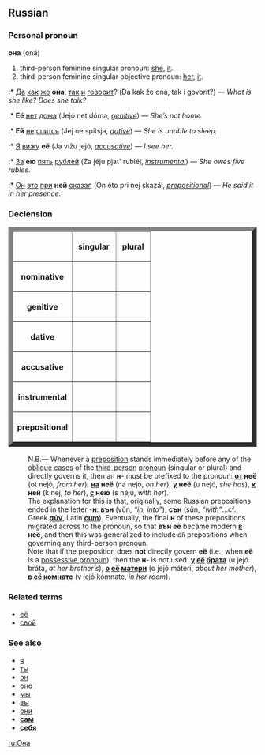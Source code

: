 ==Russian==
===Personal pronoun===
'''она''' (oná)

# third-person feminine singular pronoun: [[she]], [[it]].
# third-person feminine singular objective pronoun: [[her]], [[it]].
:* [[Да]] [[как]] [[же]] '''она''', [[так]] [[и]] [[говорить|говорит]]? (Da kak že oná, tak i govorít?) — ''What is she like? Does she talk?''
:* '''Её''' [[нет]] [[дом|дома]] (Jejó net dóma, ''[[genitive]]'') — ''She’s not home.''
:* '''Ей''' [[не]] [[спать|спится]] (Jej ne spítsja, ''[[dative]]'') — ''She is unable to sleep.''
:* [[Я]] [[видеть|вижу]] '''её''' (Ja vížu jejó, ''[[accusative]]'') — ''I see her.''
:* [[За]] '''ею''' [[пять]] [[рубль|рублей]] (Za jéju pjat' rubléj, ''[[instrumental]]'') — ''She owes five rubles.''
:* [[Он]] [[этот|это]] [[при]] '''ней''' [[говорить|сказал]] (On éto pri nej skazál, ''[[prepositional]]'') — ''He said it in her presence.''

===Declension===
<table border="9">
<tr><th></th><th>&nbsp;singular&nbsp;</th><th>&nbsp;plural&nbsp;</th></tr>
<tr><th>nominative</th><td>&nbsp;{{IPA|она́}}&nbsp;</td><td>&nbsp;{{IPA|[[они|они́]]}}&nbsp;</td></tr>
<tr><th>genitive</th><td>&nbsp;{{IPA|её}}&nbsp;</td><td>&nbsp;{{IPA|их}}&nbsp;</td></tr>
<tr><th>dative</th><td>&nbsp;{{IPA|ей}}&nbsp;</td><td>&nbsp;{{IPA|им}}&nbsp;</td></tr>
<tr><th>accusative</th><td>&nbsp;{{IPA|её}}&nbsp;</td><td>&nbsp;{{IPA|их}}&nbsp;</td></tr>
<tr><th>instrumental</th><td>&nbsp;{{IPA|е́ю / ей}}&nbsp;</td><td>&nbsp;{{IPA|и́ми}}&nbsp;</td></tr>
<tr><th>prepositional</th><td>&nbsp;{{IPA|ней}}&nbsp;</td><td>&nbsp;{{IPA|них}}&nbsp;</td></tr>
</table>

:N.B.— Whenever a [[preposition]] stands immediately before any of the [[oblique case]]s of the [[third-person]] [[pronoun]] (singular or plural) and directly governs it, then an '''н'''- must be prefixed to the pronoun: '''[[от]] неё''' (ot nejó, ''from her''), '''[[на]] неё''' (na nejó, ''on her''), '''[[у]] неё''' (u nejó, ''she has''), '''[[к]] ней''' (k nej, ''to her''), '''[[с]] нею''' (s néju, ''with her'').
:The explanation for this is that, originally, some Russian prepositions ended in the letter -'''н''': '''вън''' (vŭn, ''“in, into”''), '''сън''' (sŭn, ''“with”''...cf. Greek '''[[σύν]]''', Latin '''[[cum]]'''). Eventually, the final '''н''' of these prepositions migrated across to the pronoun, so that '''вън её''' became modern '''[[в]] неё''', and then this was generalized to include ''all'' prepositions when governing any third-person pronoun.
:Note that if the preposition does '''not''' directly govern '''её''' (i.e., when '''её''' is a [[possessive pronoun]]), then the '''н'''- is not used: '''[[у]] [[её]] [[брат|брата]]''' (u jejó bráta, ''at her brother’s''), '''[[о]] [[её]] [[мать|матери]]''' (o jejó máteri, ''about her mother''), '''[[в]] [[её]] [[комната|комнате]]''' (v jejó kómnate, ''in her room'').

===Related terms===
*[[её]]
*[[свой]]

===See also===
*[[я]]
*[[ты]]
*[[он]]
*[[оно]]
*[[мы]]
*[[вы]]
*[[они]]
*'''[[сам]]'''
*'''[[себя]]'''

[[ru:Она]]